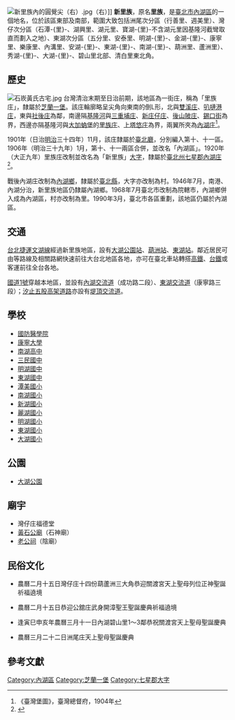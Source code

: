 {{noteTA
|1 = zh-cn:庄; zh-hk:庄; zh-tw:庄;
}}
[[File:新里族內的圓覺尖（右）.jpg|thumb]]（右）]]
'''新里族'''，原名'''里族'''，是[[臺北市|臺北市]][[內湖區|內湖區]]的一個地名，位於該區東部及南部，範圍大致包括洲尾次分區（行善里、週美里）、灣仔次分區（石潭-{里}-、湖興里、湖元里、寶湖-{里}-不含湖元里因基隆河截彎取直而劃入之地）、東湖次分區（五分里、安泰里、明湖-{里}-、金湖-{里}-、康寧里、樂康里、內溝里、安湖-{里}-、東湖-{里}-、南湖-{里}-、葫洲里、蘆洲里）、秀湖-{里}-、大湖-{里}-、碧山里北部、清白里東北角。

==歷史==
[[File:石崁黃氏古宅.jpg|thumb]]
台灣清治末期至日治前期，該地區為一街庄，稱為「里族庄」，隸屬於[[芝蘭一堡|芝蘭一堡]]。該庄輪廓略呈尖角向東南的倒L形，北與[[雙溪_(臺北市)|雙溪庄]]、[[叭嗹港庄|叭嗹港庄]]，東與[[社後_(臺北市)|社後庄]]為鄰，南邊隔[[基隆河|基隆河]]與[[南港三重埔|三重埔庄]]、[[東新庄子|新庄仔庄]]、[[後山陂庄|後山陂庄]]、[[錫口街|錫口街]]為界，西邊亦隔基隆河與[[大加蚋堡|大加蚋堡]]的[[舊里族|里族庄]]、[[上塔悠庄|上塔悠庄]]為界，兩翼所夾為[[內湖_(內湖區)|內湖庄]]<ref>《臺灣堡圖》，臺灣總督府，1904年</ref>。

1901年（日治[[明治|明治]]三十四年）11月，該庄隸屬於[[臺北廳|臺北廳]]，分別編入第十、十一區。1906年（明治三十九年）1月，第十、十一兩區合併，並改名「內湖區」。1920年（大正九年）里族庄改制並改名為「新里族」[[大字|大字]]，隸屬於[[臺北州|臺北州]][[七星郡|七星郡]][[內湖庄|內湖庄]]<ref name="地圖會說話">{{Cite web |url=http://mapstalk.blogspot.tw/2010/10/1901-2010.html |title=《臺北市沿革 1901-2010》，地圖會說話網站 |accessdate=2016-07-22 |archive-date=2016-08-16 |archive-url=https://web.archive.org/web/20160816203231/http://mapstalk.blogspot.tw/2010/10/1901-2010.html |dead-url=no }}</ref>。

戰後內湖庄改制為[[內湖鄉|內湖鄉]]，隸屬於[[臺北縣|臺北縣]]，大字亦改制為村。1946年7月，南港、內湖分治，新里族地區仍隸屬內湖鄉。1968年7月臺北市改制為院轄市，內湖鄉併入成為內湖區，村亦改制為里。1990年3月，臺北市各區重劃，該地區仍屬於內湖區。

==交通==
[[台北捷運|台北捷運]][[文湖線|文湖線]]經過新里族地區，設有[[大湖公園站|大湖公園站]]、[[葫洲站|葫洲站]]、[[東湖站_(臺北市)|東湖站]]。鄰近居民可由等路線及相關路網快速前往大台北地區各地，亦可在臺北車站轉搭[[台灣高鐵|高鐵]]、[[台鐵|台鐵]]或客運前往全台各地。

[[中山高速公路|國道1號]]穿越本地區，並設有[[內湖交流道|內湖交流道]]（成功路二段）、[[東湖交流道|東湖交流道]]（康寧路三段）；[[汐止五股高架道路|汐止五股高架道路]]亦設有[[堤頂交流道|堤頂交流道]]。

==學校==
*[[國防醫學院|國防醫學院]]
*[[康寧大學|康寧大學]]
*[[臺北市立南湖高級中學|南湖高中]]
*[[三民國中|三民國中]]
*[[明湖國中|明湖國中]]
*[[東湖國中|東湖國中]]
*[[潭美國小|潭美國小]]
*[[南湖國小|南湖國小]]
*[[新湖國小|新湖國小]]
*[[麗湖國小|麗湖國小]]
*[[明湖國小|明湖國小]]
*[[東湖國小|東湖國小]]
*[[大湖國小|大湖國小]]

==公園==
*[[大湖公園|大湖公園]]

==廟宇==
*灣仔庄福德堂
*[[黃石公廟|黃石公廟]]（石神廟）
*[[老公祠|老公祠]]（陰廟）

==民俗文化==

*農曆二月十五日灣仔庄十四份葫蘆洲三大角恭迎關渡宮天上聖母列位正神聖誕祈福遶境

*農曆二月十五日恭迎公舘庄武身開漳聖王聖誕慶典祈福遶境

*逢寅巳申亥年農曆三月十一日內湖碧山里1～3鄰恭祝關渡宮天上聖母聖誕慶典

*農曆三月二十二日洲尾庄天上聖母聖誕慶典

==參考文獻==
{{reflist}}

{{七星郡}}
[[Category:內湖區|Category:內湖區]]
[[Category:芝蘭一堡|Category:芝蘭一堡]]
[[Category:七星郡大字|Category:七星郡大字]]